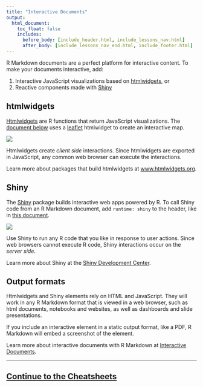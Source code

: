 ```yaml
---
title: "Interactive Documents"
output:
  html_document:
    toc_float: false
    includes:
      before_body: [include_header.html, include_lessons_nav.html]
      after_body: [include_lessons_nav_end.html, include_footer.html]
---
```


R Markdown documents are a perfect platform for interactive content. To make your documents interactive, add:

1. Interactive JavaScript visualizations based on [htmlwidgets](http://www.htmlwidgets.org/), or
2. Reactive components made with [Shiny](http://shiny.rstudio.com/)

## htmlwidgets

[Htmlwidgets](http://www.htmlwidgets.org/) are R functions that return JavaScript visualizations. The [document below](demos/13-htmlwidget.Rmd) uses a [leaflet](http://rstudio.github.io/leaflet/) htmlwidget to create an interactive map. 

![](lesson-images/interactive-1-htmlwidget.png)
</br>

Htmlwidgets create *client side* interactions. Since htmlwidgets are exported in JavaScript, any common web browser can execute the interactions.

Learn more about packages that build htmlwidgets at [www.htmlwidgets.org](http://www.htmlwidgets.org/showcase_leaflet.html).

## Shiny

The [Shiny](http://shiny.rstudio.com/) package builds interactive web apps powered by R. To call Shiny code from an R Markdown document, add `runtime: shiny` to the header, like in [this document](demos/14-shiny.Rmd).

![](lesson-images/interactive-2-shiny.png)
</br>

Use Shiny to run any R code that you like in response to user actions. Since web browsers cannot execute R code, Shiny interactions occur on the *server side*.

Learn more about Shiny at the [Shiny Development Center](http://shiny.rstudio.com/).

## Output formats

Htmlwidgets and Shiny elements rely on HTML and JavaScript. They will work in any R Markdown format that is viewed in a web browser, such as html documents, notebooks and websites, as well as dashboards and slide presentations.

If you include an interactive element in a static output format, like a PDF, R Markdown will embed a screenshot of the element.

Learn more about interactive documents with R Markdown at [Interactive Documents](/authoring_shiny.html). 

****

## [Continue to the Cheatsheets](lesson-15.html){.continue-link}
